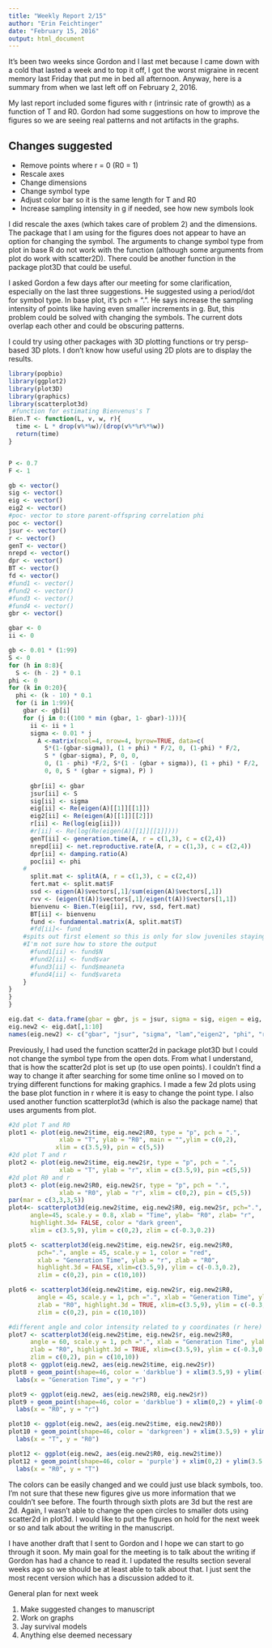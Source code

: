 ```yaml
---
title: "Weekly Report 2/15"
author: "Erin Feichtinger"
date: "February 15, 2016"
output: html_document
---
```


It's been two weeks since Gordon and I last met because I came down with a cold that lasted a week and to top it off, I got the worst migraine in recent memory last Friday that put me in bed all afternoon. Anyway, here is a summary from when we last left off on February 2, 2016. 

My last report included some figures with r (intrinsic rate of growth) as a function of T and R0. Gordon had some suggestions on how to improve the figures so we are seeing real patterns and not artifacts in the graphs.  

## Changes suggested 
* Remove points where r = 0 (R0 = 1)
* Rescale axes
* Change dimensions
* Change symbol type
* Adjust color bar so it is the same length for T and R0
* Increase sampling intensity in g if needed, see how new symbols look  

I did rescale the axes (which takes care of problem 2) and the dimensions. The package that I am using for the figures does not appear to have an option for changing the symbol. The arguments to change symbol type from plot in base R do not work with the function (although some arguments from plot do work with scatter2D). There could be another function in the package plot3D that could be useful.  

I asked Gordon a few days after our meeting for some clarification, especially on the last three suggestions. He suggested using a period/dot for symbol type. In base plot, it's pch = ".". He says increase the sampling intensity of points like having even smaller increments in g. But, this problem could be solved with changing the symbols. The current dots overlap each other and could be obscuring patterns. 

I could try using other packages with 3D plotting functions or try persp-based 3D plots. I don't know how useful using 2D plots are to display the results. 

```r
library(popbio)
library(ggplot2)
library(plot3D)
library(graphics)
library(scatterplot3d)
 #function for estimating Bienvenus's T
Bien.T <- function(L, v, w, r){
  time <- L * drop(v%*%w)/(drop(v%*%r%*%w))
  return(time)
}


P <- 0.7
F <- 1

gb <- vector()
sig <- vector()
eig <- vector()
eig2 <- vector()
#poc- vector to store parent-offspring correlation phi
poc <- vector()
jsur <- vector()
r <- vector()
genT <- vector()
nrepd <- vector()
dpr <- vector()
BT <- vector()
fd <- vector()
#fund1 <- vector()
#fund2 <- vector()
#fund3 <- vector()
#fund4 <- vector()
gbr <- vector()

gbar <- 0
ii <- 0

gb <- 0.01 * (1:99)
S <- 0
for (h in 8:8){
  S <- (h - 2) * 0.1
phi <- 0
for (k in 0:20){
  phi <- (k - 10) * 0.1
  for (i in 1:99){
    gbar <- gb[i]
    for (j in 0:((100 * min (gbar, 1- gbar)-1))){
      ii <- ii + 1
      sigma <- 0.01 * j
        A <-matrix(ncol=4, nrow=4, byrow=TRUE, data=c(
          S*(1-(gbar-sigma)), (1 + phi) * F/2, 0, (1-phi) * F/2,
          S * (gbar-sigma), P, 0, 0,
          0, (1 - phi) *F/2, S*(1 - (gbar + sigma)), (1 + phi) * F/2,
          0, 0, S * (gbar + sigma), P) )
      
      gbr[ii] <- gbar
      jsur[ii] <- S
      sig[ii] <- sigma
      eig[ii] <- Re(eigen(A)[[1]][[1]])
      eig2[ii] <- Re(eigen(A)[[1]][[2]])
      r[ii] <- Re(log(eig[ii]))
      #r[ii] <- Re(log(Re(eigen(A)[[1]][[1]])))
      genT[ii] <- generation.time(A, r = c(1,3), c = c(2,4))
      nrepd[ii] <- net.reproductive.rate(A, r = c(1,3), c = c(2,4))
      dpr[ii] <- damping.ratio(A)
      poc[ii] <- phi
    #
      split.mat <- splitA(A, r = c(1,3), c = c(2,4))
      fert.mat <- split.mat$F
      ssd <- eigen(A)$vectors[,1]/sum(eigen(A)$vectors[,1])
      rvv <- (eigen(t(A))$vectors[,1]/eigen(t(A))$vectors[1,1])
      bienvenu <- Bien.T(eig[ii], rvv, ssd, fert.mat)
      BT[ii] <- bienvenu
      fund <- fundamental.matrix(A, split.mat$T)
      #fd[ii]<- fund
    #spits out first element so this is only for slow juveniles staying slow
    #I'm not sure how to store the output
      #fund1[ii] <- fund$N
      #fund2[ii] <- fund$var
      #fund3[ii] <- fund$meaneta
      #fund4[ii] <- fund$vareta
    }
}
}
}

eig.dat <- data.frame(gbar = gbr, js = jsur, sigma = sig, eigen = eig, eigen2 = eig2, pc = poc, instr = r, R0 = nrepd, damp = dpr, time = genT, BVT = BT)
eig.new2 <- eig.dat[,1:10]
names(eig.new2) <- c("gbar", "jsur", "sigma", "lam","eigen2", "phi", "r", "R0","DampR", "time")
```

Previously, I had used the function scatter2d in package plot3D but I could not change the symbol type from the open dots. From what I understand, that is how the scatter2d plot is set up (to use open points). I couldn't find a way to change it after searching for some time online so I moved on to trying different functions for making graphics. I made a few 2d plots using the base plot function in r where it is easy to change the point type. I also used another function scatterplot3d (which is also the package name) that uses arguments from plot.   

```r
#2d plot T and R0
plot1 <- plot(eig.new2$time, eig.new2$R0, type = "p", pch = ".",
              xlab = "T", ylab = "R0", main = "",ylim = c(0,2),
             xlim = c(3.5,9), pin = c(5,5))
#2d plot T and r
plot2 <- plot(eig.new2$time, eig.new2$r, type = "p", pch = ".",
              xlab = "T", ylab = "r", xlim = c(3.5,9), pin =c(5,5))
#2d plot R0 and r
plot3 <- plot(eig.new2$R0, eig.new2$r, type = "p", pch = ".", 
              xlab = "R0", ylab = "r", xlim = c(0,2), pin = c(5,5))
par(mar = c(3,3,3,5))
plot4<- scatterplot3d(eig.new2$time, eig.new2$R0, eig.new2$r, pch=".",
      angle=45, scale.y = 0.8, xlab = "Time", ylab= "R0", zlab= "r", 
      highlight.3d= FALSE, color = "dark green",
      xlim = c(3.5,9), ylim = c(0,2), zlim = c(-0.3,0.2))

plot5 <- scatterplot3d(eig.new2$time, eig.new2$r, eig.new2$R0, 
        pch=".", angle = 45, scale.y = 1, color = "red",
        xlab = "Generation Time", ylab = "r", zlab = "R0",
        highlight.3d = FALSE, xlim=c(3.5,9), ylim = c(-0.3,0.2),
        zlim = c(0,2), pin = c(10,10))

plot6 <- scatterplot3d(eig.new2$time, eig.new2$r, eig.new2$R0, 
        angle = 45, scale.y = 1, pch =".", xlab = "Generation Time", ylab =  "r", 
        zlab = "R0", highlight.3d = TRUE, xlim=c(3.5,9), ylim = c(-0.3,0.2),
        zlim = c(0,2), pin = c(10,10))

#different angle and color intensity related to y coordinates (r here)
plot7 <- scatterplot3d(eig.new2$time, eig.new2$r, eig.new2$R0, 
      angle = 60, scale.y = 1, pch =".", xlab = "Generation Time", ylab = "r", 
      zlab = "R0", highlight.3d = TRUE, xlim=c(3.5,9), ylim = c(-0.3,0.2),
      zlim = c(0,2), pin = c(10,10))
plot8 <- ggplot(eig.new2, aes(eig.new2$time, eig.new2$r))
plot8 + geom_point(shape=46, color = 'darkblue') + xlim(3.5,9) + ylim(-0.3,0.2) + 
  labs(x = "Generation Time", y = "r") 

plot9 <- ggplot(eig.new2, aes(eig.new2$R0, eig.new2$r))
plot9 + geom_point(shape=46, color = 'darkblue') + xlim(0,2) + ylim(-0.3,0.2) +
  labs(x = "R0", y = "r")

plot10 <- ggplot(eig.new2, aes(eig.new2$time, eig.new2$R0))
plot10 + geom_point(shape=46, color = 'darkgreen') + xlim(3.5,9) + ylim(0,2) +
  labs(x = "T", y = "R0")

plot12 <- ggplot(eig.new2, aes(eig.new2$R0, eig.new2$time))
plot12 + geom_point(shape=46, color = 'purple') + xlim(0,2) + ylim(3.5,9) +
  labs(x = "R0", y = "T")

```

The colors can be easily changed and we could just use black symbols, too. I'm not sure that these new figures give us more information that we couldn't see before. The fourth through sixth plots are 3d but the rest are 2d. Again, I wasn't able to change the open circles to smaller dots using scatter2d in plot3d. I would like to put the figures on hold for the next week or so and talk about the writing in the manuscript. 

I have another draft that I sent to Gordon and I hope we can start to go through it soon. My main goal for the meeting is to talk about the writing if Gordon has had a chance to read it. I updated the results section several weeks ago so we should be at least able to talk about that. I just sent the most recent version which has a discussion added to it.  

General plan for next week  

1. Make suggested changes to manuscript
2. Work on graphs 
3. Jay survival models 
4. Anything else deemed necessary 
